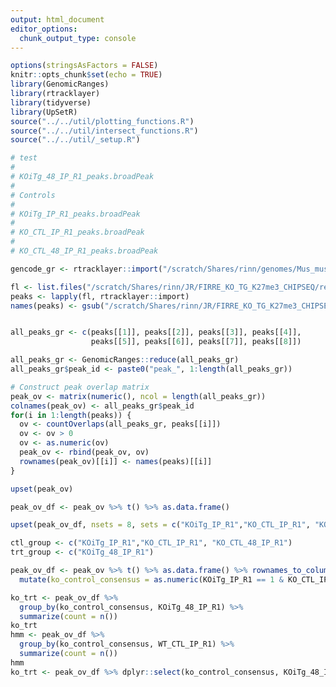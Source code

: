 ```yaml
---
output: html_document
editor_options: 
  chunk_output_type: console
---
```

```r
options(stringsAsFactors = FALSE)
knitr::opts_chunk$set(echo = TRUE)
library(GenomicRanges)
library(rtracklayer)
library(tidyverse)
library(UpSetR)
source("../../util/plotting_functions.R")
source("../../util/intersect_functions.R")
source("../../util/_setup.R")
```


```r

# test
# 
# KOiTg_48_IP_R1_peaks.broadPeak
# 
# Controls
# 
# KOiTg_IP_R1_peaks.broadPeak
# 
# KO_CTL_IP_R1_peaks.broadPeak
# 
# KO_CTL_48_IP_R1_peaks.broadPeak

```


```r
gencode_gr <- rtracklayer::import("/scratch/Shares/rinn/genomes/Mus_musculus/Gencode/M25/gencode.vM25.annotation.gtf")

fl <- list.files("/scratch/Shares/rinn/JR/FIRRE_KO_TG_K27me3_CHIPSEQ/results/broad_peaks", full.names=TRUE)
peaks <- lapply(fl, rtracklayer::import)
names(peaks) <- gsub("/scratch/Shares/rinn/JR/FIRRE_KO_TG_K27me3_CHIPSEQ/results/broad_peaks/|_peaks.broadPeak", "", fl)


all_peaks_gr <- c(peaks[[1]], peaks[[2]], peaks[[3]], peaks[[4]],
                  peaks[[5]], peaks[[6]], peaks[[7]], peaks[[8]])

all_peaks_gr <- GenomicRanges::reduce(all_peaks_gr)
all_peaks_gr$peak_id <- paste0("peak_", 1:length(all_peaks_gr))

# Construct peak overlap matrix
peak_ov <- matrix(numeric(), ncol = length(all_peaks_gr))
colnames(peak_ov) <- all_peaks_gr$peak_id
for(i in 1:length(peaks)) {
  ov <- countOverlaps(all_peaks_gr, peaks[[i]])
  ov <- ov > 0
  ov <- as.numeric(ov)
  peak_ov <- rbind(peak_ov, ov)
  rownames(peak_ov)[[i]] <- names(peaks)[[i]]
}

upset(peak_ov)

peak_ov_df <- peak_ov %>% t() %>% as.data.frame()

upset(peak_ov_df, nsets = 8, sets = c("KOiTg_IP_R1","KO_CTL_IP_R1", "KO_CTL_48_IP_R1"))


```

```r
ctl_group <- c("KOiTg_IP_R1","KO_CTL_IP_R1", "KO_CTL_48_IP_R1")
trt_group <- c("KOiTg_48_IP_R1")

peak_ov_df <- peak_ov %>% t() %>% as.data.frame() %>% rownames_to_column("peak_id") %>%
  mutate(ko_control_consensus = as.numeric(KOiTg_IP_R1 == 1 & KO_CTL_IP_R1 == 1 & KO_CTL_48_IP_R1 == 1))

ko_trt <- peak_ov_df %>%
  group_by(ko_control_consensus, KOiTg_48_IP_R1) %>%
  summarize(count = n())
ko_trt
hmm <- peak_ov_df %>%
  group_by(ko_control_consensus, WT_CTL_IP_R1) %>%
  summarize(count = n())
hmm
ko_trt <- peak_ov_df %>% dplyr::select(ko_control_consensus, KOiTg_48_IP_R1)

```









